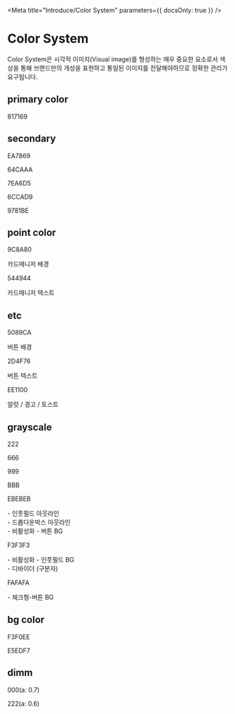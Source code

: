 
<Meta title="Introduce/Color System" parameters={{ docsOnly: true }} />

<style>{`
@import url("styles/font.scss");
* {
    font-family: 'Spoqa Han Sans' !important;
}
.container {
    padding-left: 0;
    padding-right: 0;
    margin-top: 40px;
    font-family: 'Spoqa Han Sans';
}
.section {
    width: 100%;
    display: flex;
}
.section + .section {
    margin-top: 100px;
}
.col {
    display: inherit;
    flex-direction: column;
}
.col + .col {
    margin-left: 140px;
}
.box-area {
    display: inherit;
    flex-direction: row;
}
.cell {

}
.box {
    width: 130px;
    height: 130px;
    position: relative;
}
.cell + .cell {
    margin-left: 20px;
}
.title {
    display: block;
    width: 100%;
    text-transform: capitalize;
    margin-bottom: 20px;
    border-bottom: 0;
    padding: 0;
    font-size: 20px;
    white-space: nowrap;
    font-family: 'Spoqa Han Sans';
}
.description {
    font-size: 14px;
}
.description .color-code {
    margin: 0;
    color: #222;
}
.description .text {
    margin-bottom: 0;
    margin-top: 4px;
    color: #a2a2a2;
    line-height: normal;
}
.color-code:before {
    content: '#';
}

.primary {
    background-color: #817169
}

.secondary-pink {
    background-color: #EA7869;
}

.secondary-green {
    background-color: #64CAAA;
}

.secondary-blue {
    background-color: #7EA6D5;
}

.secondary-skyblue {
    background-color: #6CCAD9;
}

.secondary-purple {
    background-color: #9781BE;
}

.point-bg {
    background-color: #9C8A80;
}

.point-text {
    background-color: #544944;
}

.button-bg {
    background-color: #5089CA;
}

.button-text {
    background-color: #2D4F76;
}

.alert-red {
    background-color: #EE1100;
}

.gray-2 {
    background-color: #222;
}
.gray-6 {
    background-color: #666;
}
.gray-9 {
    background-color: #999;
}
.gray-b {
    background-color: #bbb;
}
.gray-eb {
    background-color: #ebebeb;
}
.gray-f3 {
    background-color: #f3f3f3;
}
.gray-fa {
    background-color: #fafafa;
}
.bg-1 {
    background-color: #F3F0EE;
}
.bg-2 {
    background-color: #E5EDF7;
}
.dimm-1 {
    background-color: #000000;
    opacity: 0.7;
}
.dimm-2 {
    background-color: #222222;
    opacity: 0.6;
}
`}</style>

# Color System
Color System은 시각적 이미지(Visual image)를 형성하는 매우 중요한 요소로서 
색상을 통해 브랜드만의 개성을 표현하고 통일된 이미지를 전달해야하므로 정확한 관리가 요구됩니다.

<div className="container">
    <div className="section">
        <div className="col">
            <h2 className="title">primary color</h2>
            <div className="box-area">
                <div className="cell">
                    <div className="box primary" />
                    <div className="description">
                        <p className="color-code">817169</p>
                    </div>
                </div>
            </div>
        </div>
        <div className="col">
            <h2 className="title">secondary</h2>
            <div className="box-area">
                <div className="cell">
                    <div className="box secondary-pink" />
                    <div class="description">
                        <p className="color-code">EA7869</p>
                    </div>
                </div>
                <div className="cell">
                    <div className="box secondary-green" />
                    <div class="description">
                        <p className="color-code">64CAAA</p>
                    </div>
                </div>
                <div className="cell">
                    <div className="box secondary-blue" />
                    <div class="description">
                        <p className="color-code">7EA6D5</p>
                    </div>
                </div>
                <div className="cell">
                    <div className="box secondary-skyblue" />
                    <div class="description">
                        <p className="color-code">6CCAD9</p>
                    </div>
                </div>
                <div className="cell">
                    <div className="box secondary-purple" />
                    <div class="description">
                        <p className="color-code">9781BE</p>
                    </div>
                </div>
            </div>
        </div>
    </div>
    <div className="section">
        <div className="col">
            <h2 className="title">point color</h2>
            <div className="box-area">
                <div className="cell">
                    <div className="box point-bg" />
                    <div className="description">
                        <p className="color-code">9C8A80</p>
                        <p className="text">카드매니저 배경</p>
                    </div>
                </div>
                <div className="cell">
                    <div className="box point-bg" />
                    <div className="description">
                        <p className="color-code">544944</p>
                        <p className="text">카드매니저 텍스트</p>
                    </div>
                </div>
            </div>
        </div>
        <div className="col">
            <h2 className="title">etc</h2>
            <div className="box-area">
                <div className="cell">
                    <div className="box button-bg" />
                    <div className="description">
                        <p className="color-code">5089CA</p>
                        <p className="text">버튼 배경</p>
                    </div>
                </div>
                <div className="cell">
                    <div className="box button-text" />
                    <div className="description">
                        <p className="color-code">2D4F76</p>
                        <p className="text">버튼 텍스트</p>
                    </div>
                </div>
                <div className="cell">
                    <div className="box alert-red" />
                    <div className="description">
                        <p className="color-code">EE1100</p>
                        <p className="text">알럿 / 경고 / 토스트</p>
                    </div>
                </div>
            </div>
        </div>
    </div>
    <div className="section">
        <div className="col">
            <h2 className="title">grayscale</h2>
            <div className="box-area">
                <div className="cell">
                    <div className="box gray-2" />
                    <div className="description">
                        <p className="color-code">222</p>
                    </div>
                </div>
                <div className="cell">
                    <div className="box gray-6" />
                    <div className="description">
                        <p className="color-code">666</p>
                    </div>
                </div>
                <div className="cell">
                    <div className="box gray-9" />
                    <div className="description">
                        <p className="color-code">999</p>
                    </div>
                </div>
                <div className="cell">
                    <div className="box gray-b" />
                    <div className="description">
                        <p className="color-code">BBB</p>
                    </div>
                </div>
                <div className="cell">
                    <div className="box gray-eb" />
                    <div className="description">
                        <p className="color-code">EBEBEB</p>
                        <p className="text">
                            - 인풋필드 아웃라인<br />
                            - 드롭다운박스 아웃라인<br />
                            - 비활성화 - 버튼 BG
                        </p>
                    </div>
                </div>
                <div className="cell">
                    <div className="box gray-f3" />
                    <div className="description">
                        <p className="color-code">F3F3F3</p>
                        <p className="text">
                            - 비활성화 - 인풋필드 BG<br />
                            - 디바이더 (구분자)
                        </p>
                    </div>
                </div>
                <div className="cell">
                    <div className="box gray-fa" />
                    <div className="description">
                        <p className="color-code">FAFAFA</p>
                        <p className="text">
                            - 체크형-버튼 BG
                        </p>
                    </div>
                </div>
            </div>
        </div>
    </div>
    <div className="section">
        <div className="col">
            <h2 className="title">bg color</h2>
            <div className="box-area">
                <div className="cell">
                    <div className="box bg-1" />
                    <div className="description">
                        <p className="color-code">F3F0EE</p>
                    </div>
                </div>
                <div className="cell">
                    <div className="box bg-2" />
                    <div className="description">
                        <p className="color-code">E5EDF7</p>
                    </div>
                </div>
            </div>
        </div>
        <div className="col">
            <h2 className="title">dimm</h2>
            <div className="box-area">
                <div className="cell">
                    <div className="box dimm-1" />
                    <div className="description">
                        <p className="color-code">000(a: 0.7)</p>
                    </div>
                </div>
                <div className="cell">
                    <div className="box dimm-2" />
                    <div className="description">
                        <p className="color-code">222(a: 0.6)</p>
                    </div>
                </div>
            </div>
        </div>
    </div>
</div>